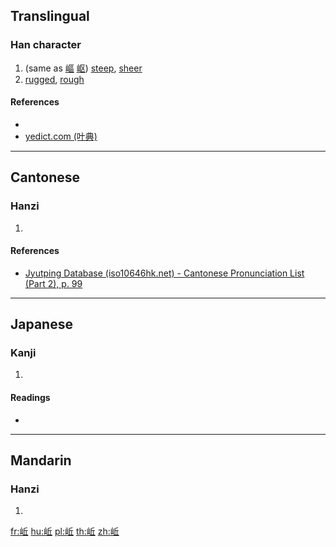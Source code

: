 ==Translingual==

===Han character===
{{Han char|rn=46|rad=山|as=05|sn=8|four=|canj=UOM|ids=⿰山丘}}

# (same as [[嶇]] [[岖]]) [[steep]], [[sheer]]
# [[rugged]], [[rough]]

====References====
* {{Han ref|kx=0309.320|dkj=08002|dj=0610.010|hdz=10767.130|uh=5CB4|ud=23732}}
* [http://yedict.com/htm/5C/5CB4.htm yedict.com (叶典)]

----

==Cantonese==

===Hanzi===
{{yue-hanzi|jyut=[[keoi1]]|y=keui1}}

# {{defn|lang=yue|sort=山05}}

====References====
* [http://www.iso10646hk.net/jp/document/download.jsp Jyutping Database (iso10646hk.net) - Cantonese Pronunciation List (Part 2), p. 99]

----

==Japanese==

===Kanji===
{{ja-kanji|grade=|rs=山05}}

# {{defn|lang=ja|sort=山05}}

====Readings====
* {{ja-readings|on=[[く]] (ku)|kun=[[けわしい]] (kewashii)}}

----

==Mandarin==

===Hanzi===
{{cmn-hanzi|pin=[[qū]] ([[qu1]])|wg=ch'ü<sup>1</sup>}}

# {{defn|lang=cmn|sort=山05}}

[[fr:岴]]
[[hu:岴]]
[[pl:岴]]
[[th:岴]]
[[zh:岴]]